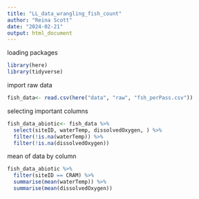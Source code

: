 ```yaml
---
title: "LL_data_wrangling_fish_count"
author: "Reina Scott"
date: "2024-02-21"
output: html_document
---
```


loading packages
```r
library(here)
library(tidyverse)
```
import raw data 
```r
fish_data<- read.csv(here("data", "raw", "fsh_perPass.csv"))

```

selecting important columns
```r
fish_data_abiotic<- fish_data %>% 
  select(siteID, waterTemp, dissolvedOxygen, ) %>% 
  filter(!is.na(waterTemp)) %>% 
  filter(!is.na(dissolvedOxygen))
```

mean of data by column 
```r
fish_data_abiotic %>% 
  filter(siteID == CRAM) %>% 
  summarise(mean(waterTemp)) %>% 
  summarise(mean(dissolvedOxygen))
```

